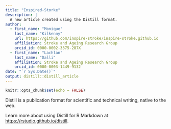 ---
title: "Inspired-Storke"
description: |
  A new article created using the Distill format.
author:
  - first_name: "Monique"
    last_name: "Kilkenny"
    url: https://github.com/inspire-stroke/inspire-stroke.github.io
    affiliation: Stroke and Ageing Research Group
    orcid_id: 0000-0002-3375-287X
  - first_name: "Lachlan"
    last_name: "Dalli" 
    affiliation: Stroke and Ageing Research Group
    orcid_id: 0000-0003-1449-9132
date: "`r Sys.Date()`"
output: distill::distill_article
---

```{r setup, include=FALSE}
knitr::opts_chunk$set(echo = FALSE)
```

Distill is a publication format for scientific and technical writing, native to the web. 

Learn more about using Distill for R Markdown at <https://rstudio.github.io/distill>.





